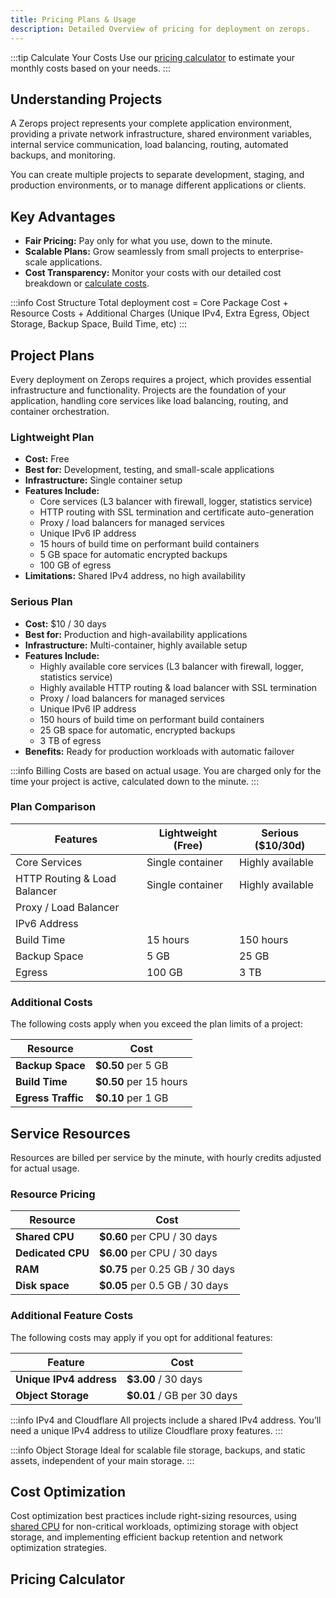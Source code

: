 ```yaml
---
title: Pricing Plans & Usage
description: Detailed Overview of pricing for deployment on zerops.
---
```



:::tip Calculate Your Costs
Use our [pricing calculator](#pricing-calculator) to estimate your monthly costs based on your needs.
:::

## Understanding Projects
A Zerops project represents your complete application environment, providing a private network infrastructure, shared environment variables, internal service communication, load balancing, routing, automated backups, and monitoring. 

You can create multiple projects to separate development, staging, and production environments, or to manage different applications or clients.

## Key Advantages

- **Fair Pricing:** Pay only for what you use, down to the minute.
- **Scalable Plans:** Grow seamlessly from small projects to enterprise-scale applications.
- **Cost Transparency:** Monitor your costs with our detailed cost breakdown or [calculate costs](#pricing-calculator).

:::info Cost Structure
Total deployment cost = Core Package Cost + Resource Costs + Additional Charges (Unique IPv4, Extra Egress, Object Storage, Backup Space, Build Time, etc)
:::

## Project Plans

Every deployment on Zerops requires a project, which provides essential infrastructure and functionality. Projects are the foundation of your application, handling core services like load balancing, routing, and container orchestration.

### Lightweight Plan
- **Cost:** Free
- **Best for:** Development, testing, and small-scale applications
- **Infrastructure:** Single container setup
- **Features Include:**
  - Core services (L3 balancer with firewall, logger, statistics service)
  - HTTP routing with SSL termination and certificate auto-generation
  - Proxy / load balancers for managed services
  - Unique IPv6 IP address
  - 15 hours of build time on performant build containers
  - 5 GB space for automatic encrypted backups
  - 100 GB of egress
- **Limitations:** Shared IPv4 address, no high availability

### Serious Plan
- **Cost:** $10 / 30 days
- **Best for:** Production and high-availability applications
- **Infrastructure:** Multi-container, highly available setup
- **Features Include:**
  - Highly available core services (L3 balancer with firewall, logger, statistics service)
  - Highly available HTTP routing & load balancer with SSL termination
  - Proxy / load balancers for managed services
  - Unique IPv6 IP address
  - 150 hours of build time on performant build containers
  - 25 GB space for automatic, encrypted backups
  - 3 TB of egress
- **Benefits:** Ready for production workloads with automatic failover

:::info Billing
Costs are based on actual usage. You are charged only for the time your project is active, calculated down to the minute.
:::

### Plan Comparison

<table className="w-full ">
  <thead>
    <tr>
      <th className="w-fit"><strong>Features</strong></th>
      <th className="w-fit"><strong>Lightweight (Free)</strong></th>
      <th className="w-fit"><strong>Serious ($10/30d)</strong></th>
    </tr>
  </thead>
  <tbody>
    <tr>
      <td className="w-fit">Core Services</td>
      <td className="w-fit">Single container</td>
      <td className="w-fit">Highly available</td>
    </tr>
    <tr>
      <td className="w-fit">HTTP Routing & Load Balancer</td>
      <td className="w-fit">Single container</td>
      <td className="w-fit">Highly available</td>
    </tr>
    <tr>
      <td className="w-fit">Proxy / Load Balancer</td>
      <td className="w-fit"><CheckCircleSolid /></td>
      <td className="w-fit"><CheckCircleSolid /></td>
    </tr>
    <tr>
      <td className="w-fit">IPv6 Address</td>
      <td className="w-fit"><CheckCircleSolid /></td>
      <td className="w-fit"><CheckCircleSolid /></td>
    </tr>
    <tr>
      <td className="w-fit">Build Time</td>
      <td className="w-fit">15 hours</td>
      <td className="w-fit">150 hours</td>
    </tr>
    <tr>
      <td className="w-fit">Backup Space</td>
      <td className="w-fit">5 GB</td>
      <td className="w-fit">25 GB</td>
    </tr>
    <tr>
      <td className="w-fit">Egress</td>
      <td className="w-fit">100 GB</td>
      <td className="w-fit">3 TB</td>
    </tr>
  </tbody>
</table>

### Additional Costs

The following costs apply when you exceed the plan limits of a project:

<table className="w-full ">
  <thead>
    <tr>
      <th className="w-fit whitespace-nowrap"><strong>Resource</strong></th>
      <th className="w-fit"><strong>Cost</strong></th>
    </tr>
  </thead>
  <tbody>
    <tr>
      <td className="w-fit whitespace-nowrap"><strong>Backup Space</strong></td>
      <td className="w-fit"><strong>$0.50</strong> per 5 GB</td>
    </tr>
    <tr>
      <td className="w-fit whitespace-nowrap"><strong>Build Time</strong></td>
      <td className="w-fit"><strong>$0.50</strong> per 15 hours</td>
    </tr>
    <tr>
      <td className="w-fit whitespace-nowrap"><strong>Egress Traffic</strong></td>
      <td className="w-fit"><strong>$0.10</strong> per 1 GB</td>
    </tr>
  </tbody>
</table>

## Service Resources

Resources are billed per service by the minute, with hourly credits adjusted for actual usage.

### Resource Pricing

<table className="w-full ">
  <thead>
    <tr>
      <th className="w-fit whitespace-nowrap"><strong>Resource</strong></th>
      <th className="w-fit"><strong>Cost</strong></th>
    </tr>
  </thead>
  <tbody>
    <tr>
      <td className="w-fit whitespace-nowrap"><strong>Shared CPU</strong></td>
      <td className="w-fit"><strong>$0.60</strong> per CPU / 30 days</td>
    </tr>
    <tr>
      <td className="w-fit whitespace-nowrap"><strong>Dedicated CPU</strong></td>
      <td className="w-fit"><strong>$6.00</strong> per CPU / 30 days</td>
    </tr>
    <tr>
      <td className="w-fit whitespace-nowrap"><strong>RAM</strong></td>
      <td className="w-fit"><strong>$0.75</strong> per 0.25 GB / 30 days</td>
    </tr>
    <tr>
      <td className="w-fit whitespace-nowrap"><strong>Disk space</strong></td>
      <td className="w-fit"><strong>$0.05</strong> per 0.5 GB / 30 days</td>
    </tr>
  </tbody>
</table>

### Additional Feature Costs

The following costs may apply if you opt for additional features:

<table className="w-full ">
  <thead>
    <tr>
      <th className="w-fit whitespace-nowrap"><strong>Feature</strong></th>
      <th className="w-fit"><strong>Cost</strong></th>
    </tr>
  </thead>
  <tbody>
    <tr>
      <td className="w-fit whitespace-nowrap"><strong>Unique IPv4 address</strong></td>
      <td className="w-fit"><strong>$3.00</strong> / 30 days</td>
    </tr>
    <tr>
      <td className="w-fit whitespace-nowrap"><strong>Object Storage</strong></td>
      <td className="w-fit"><strong>$0.01</strong> / GB per 30 days</td>
    </tr>
  </tbody>
</table>

:::info IPv4 and Cloudflare
All projects include a shared IPv4 address. You’ll need a unique IPv4 address to utilize Cloudflare proxy features.
:::

:::info Object Storage
Ideal for scalable file storage, backups, and static assets, independent of your main storage.
:::

## Cost Optimization

Cost optimization best practices include right-sizing resources, using [shared CPU](https://docs.zerops.io/features/scaling-ha#shared) for non-critical workloads, optimizing storage with object storage, and implementing efficient backup retention and network optimization strategies.

## Pricing Calculator

<PricingCalculator />

